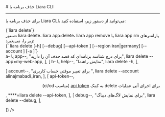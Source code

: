 

<Layout>
<Head>
<title>مستندات حذف برنامه با Liara CLI - لیارا</title>
</Head>
# حذف برنامه با Liara CLI
<hr className="mb-2" />

برای 
حذف برنامه با Liara CLI،
می‌توانید از دستور زیر، استفاده کنید: 

<div className="h-2" />
<div dir="ltr">
<Highlight className='bash'>
{`liara delete`}
</Highlight>
</div>
<div className="h-2" />
<Asciinema id="delete-app" />


<Section id="command-parameters" title="پارامترهای دستور" />
دستور <Important>liara delete</Important>، <Important>liara app:delete</Important>، <Important>liara app remove</Important> یا <Important>liara app rm</Important> پارامترهای زیر را، می‌پذیرد:

<div className="h-2" />
<div dir="ltr">
<Highlight className='bash'>
{` liara delete [-h] [--debug] [--api-token <value>] [--region iran|germany] [--account <value>] [-a <value>]`}
</Highlight>
</div>

<Table headers={[
  "پارامتر",
  "توضیحات",
  "مثال",
]} data={[
  [
    <Important>a- یا app--</Important>,
    "برای درج  شناسه برنامه‌ای که قصد حذف آن را دارید",
    <Important>liara delete --app=my-web-app</Important>,
  ],
  [
    <Important>h- یا help--</Important>,
    "نمایش راهنما",
    <Important>liara delete -h</Important>,
  ],

  [
    <Important>account--</Important>,
    "برای تغییر موقتی حساب کاربری ",
    <Important>liara delete --account alinajmabadi_iran</Important>,
  ],
  [
    <Important>api-token--</Important>,
    <div dir="rtl">
    <p> برای اجرای آنی عملیات delete به کمک <a href="/references/liara-api/about" className="blue-link">api token</a> (مناسب ci/cd)</p>
    </div>,
    <Important>****=liara delete --api-token</Important>,
  ],
  [
    <Important>debug--</Important>,
    "برای نمایش لاگ‌های دیباگ",
    <Important>liara delete --debug</Important>,
  ],
  
]} />
<div className="h-3" />

</Layout>